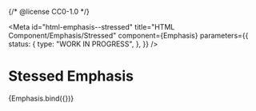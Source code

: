{/* @license CC0-1.0 */}


<Meta
  id="html-emphasis--stressed"
  title="HTML Component/Emphasis/Stressed"
  component={Emphasis}
  parameters={{
    status: {
      type: "WORK IN PROGRESS",
    },
  }}
/>

# Stessed Emphasis

<Canvas>
  <Story
    name="Stressed"
    args={{
      ...exampleArgs,
      stressed: true,
    }}
  >
    {Emphasis.bind({})}
  </Story>
</Canvas>
